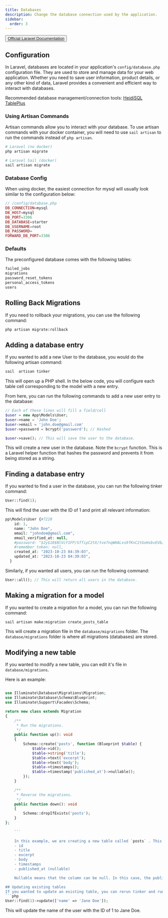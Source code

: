 ---
title: Databases
description: Change the database connection used by the application.
sidebar:
  order: 3
---
<button> [Official Laravel Documentation](https://laravel.com/docs/10.x/database) </button>

## Configuration
In Laravel, databases are located in your application's `config/database.php` configuration file. They are used to store and manage data for your web application. 
Whether you need to save user information, product details, or any other kind of data, Laravel provides a convenient and efficient way to interact with databases.

Recommended database management/connection tools: 
[HeidiSQL](https://www.heidisql.com/)
[TablePlus](https://tableplus.com/)

### Using Artisan Commands
Artisan commands allow you to interact with your database. To use artisan commands with your docker container, you
will need to use `sail artisan` to run the commands instead of `php artisan`.

```bash
# Laravel (no docker)
php artisan migrate

# Laravel Sail (docker)
sail artisan migrate
```

### Database Config
When using docker, the easiest connection for mysql will usually look similar to the configuration below:
```php
// /config/database.php
DB_CONNECTION=mysql
DB_HOST=mysql
DB_PORT=3306
DB_DATABASE=starter
DB_USERNAME=root
DB_PASSWORD=
FORWARD_DB_PORT=3306

```

### Defaults
The preconfigured database comes with the following tables:

```php
failed_jobs
migrations
password_reset_tokens
personal_access_tokens
users
```

## Rolling Back Migrations
If you need to rollback your migrations, you can use the following command:

```bash
php artisan migrate:rollback
```
## Adding a database entry
If you wanted to add a new User to the database, you would do the following artisan
command:
```bash
sail  artisan tinker
```
This will open up a PHP shell. In the below code, you will configure each table cell corresponding to the model with a new entry.

From here, you can run the following commands to add a new user entry to the database:
```php
// Each of these lines will fill a field/cell
$user = new App\Models\User;
$user->name = 'John Doe';
$user->email = 'john.doe@gmail.com'
$user->password = bcrypt('password'); // Hashed

$user->save(); // This will save the user to the database.
```
This will create a new user in the database.
Note the `bcrypt` function. This is a Laravel helper function that hashes the password and prevents it from being stored as a string.

## Finding a database entry
If you wanted to find a user in the database, you can run the following tinker command:
```php
User::find(1);
```
This will find the user with the ID of 1 and print all relevant information:

```php
pp\Models\User {#7220
    id: 1,
    name: "John Doe",
    email: "johndoe@gmail.com",
    email_verified_at: null,
    #password: "$2y$10$NlVcY1FP/SffipC2tX/tve7nqWHALxs9fKnC2tGoHxbvEVb/CSJGW",
    #remember_token: null,
    created_at: "2023-10-23 04:39:03",
    updated_at: "2023-10-23 04:39:03",
  }
```

Similarly, if you wanted all users, you can run the following command:
```php
User::all(); // This will return all users in the database.
```

## Making a migration for a model
If you wanted to create a migration for a model, you can run the following command:
```bash
sail artisan make:migration create_posts_table
```
This will create a migration file in the `database/migrations` folder. 
The `database/migrations` folder is where all migrations (databases) are stored.

## Modifying a new table
If you wanted to modify a new table, you can edit it's file in `database/migrations`.

Here is an example:
```php

use Illuminate\Database\Migrations\Migration;
use Illuminate\Database\Schema\Blueprint;
use Illuminate\Support\Facades\Schema;

return new class extends Migration
{
    /**
     * Run the migrations.
     */
    public function up(): void
    {
        Schema::create('posts', function (Blueprint $table) {
            $table->id();
            $table->string('title');
            $table->text('excerpt');
            $table->text('body');
            $table->timestamps();
            $table->timestamp('published_at')->nullable();
        });
    }

    /**
     * Reverse the migrations.
     */
    public function down(): void
    {
        Schema::dropIfExists('posts');
    }
};
    
    ```

    In this example, we are creating a new table called `posts` . This table has the following columns:
    - id
    - title
    - excerpt
    - body
    - timestamps
    - published_at (nullable)

    Nullable means that the column can be null. In this case, the published_at column can be null.

## Updating existing tables
If you wanted to update an existing table, you can rerun tinker and run the following command:
```php
User::find(1)->update(['name' => 'Jane Doe']);
```
This will update the name of the user with the ID of 1 to Jane Doe.
